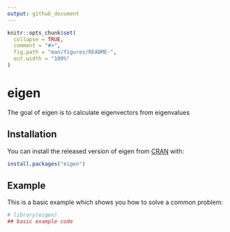 ```yaml
---
output: github_document
---
```


<!-- README.md is generated from README.Rmd. Please edit that file -->

```r
knitr::opts_chunk$set(
  collapse = TRUE,
  comment = "#>",
  fig.path = "man/figures/README-",
  out.width = "100%"
)
```

# eigen

<!-- badges: start -->
<!-- badges: end -->

The goal of eigen is to calculate eigenvectors from eigenvalues

## Installation

You can install the released version of eigen from [CRAN](https://CRAN.R-project.org) with:

``` r
install.packages("eigen")
```

## Example

This is a basic example which shows you how to solve a common problem:

```r
# library(eigen)
## basic example code
```
